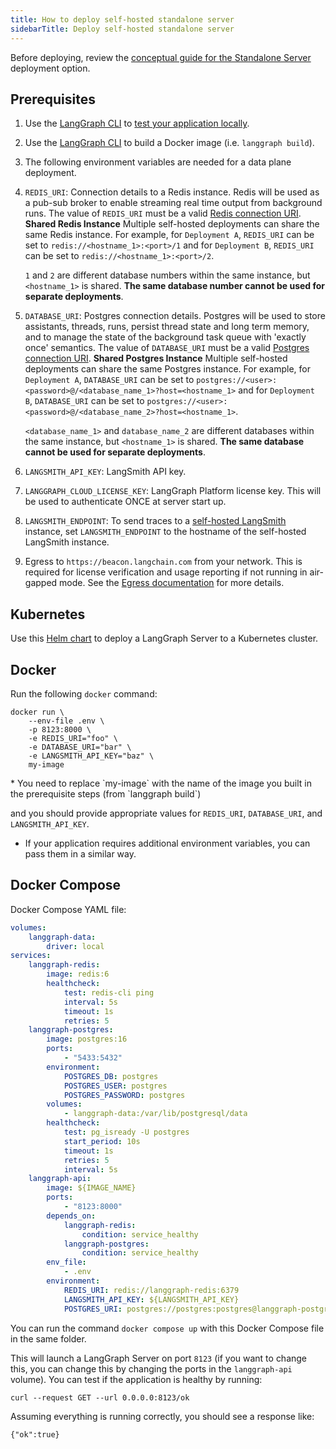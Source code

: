 ```yaml
---
title: How to deploy self-hosted standalone server
sidebarTitle: Deploy self-hosted standalone server
---
```

Before deploying, review the [conceptual guide for the Standalone Server](/langgraph-platform/self-hosted#standalone-server) deployment option.

## Prerequisites

1. Use the [LangGraph CLI](/langgraph-platform/langgraph-cli) to [test your application locally](/langgraph-platform/local-server).
2. Use the [LangGraph CLI](/langgraph-platform/langgraph-cli) to build a Docker image (i.e. `langgraph build`).
3. The following environment variables are needed for a data plane deployment.
  1. `REDIS_URI`: Connection details to a Redis instance. Redis will be used as a pub-sub broker to enable streaming real time output from background runs. The value of `REDIS_URI` must be a valid [Redis connection URI](https://redis-py.readthedocs.io/en/stable/connections.html#redis.Redis.from_url).
    <Note>
      **Shared Redis Instance**
      Multiple self-hosted deployments can share the same Redis instance. For example, for `Deployment A`, `REDIS_URI` can be set to `redis://<hostname_1>:<port>/1` and for `Deployment B`, `REDIS_URI` can be set to `redis://<hostname_1>:<port>/2`.

      `1` and `2` are different database numbers within the same instance, but `<hostname_1>` is shared. **The same database number cannot be used for separate deployments**.
    </Note>
  2. `DATABASE_URI`: Postgres connection details. Postgres will be used to store assistants, threads, runs, persist thread state and long term memory, and to manage the state of the background task queue with 'exactly once' semantics. The value of `DATABASE_URI` must be a valid [Postgres connection URI](https://www.postgresql.org/docs/current/libpq-connect.html#LIBPQ-CONNSTRING-URIS).
    <Note>
      **Shared Postgres Instance**
      Multiple self-hosted deployments can share the same Postgres instance. For example, for `Deployment A`, `DATABASE_URI` can be set to `postgres://<user>:<password>@/<database_name_1>?host=<hostname_1>` and for `Deployment B`, `DATABASE_URI` can be set to `postgres://<user>:<password>@/<database_name_2>?host=<hostname_1>`.

      `<database_name_1>` and `database_name_2` are different databases within the same instance, but `<hostname_1>` is shared. **The same database cannot be used for separate deployments**.
    </Note>
  3. `LANGSMITH_API_KEY`: LangSmith API key.
  4. `LANGGRAPH_CLOUD_LICENSE_KEY`: LangGraph Platform license key. This will be used to authenticate ONCE at server start up.
  5. `LANGSMITH_ENDPOINT`: To send traces to a [self-hosted LangSmith](https://docs.smith.langchain.com/self_hosting) instance, set `LANGSMITH_ENDPOINT` to the hostname of the self-hosted LangSmith instance.
4. Egress to `https://beacon.langchain.com` from your network. This is required for license verification and usage reporting if not running in air-gapped mode. See the [Egress documentation](/langgraph-platform/egress-metrics-metadata) for more details.

<a id="helm"></a>
## Kubernetes

Use this [Helm chart](https://github.com/langchain-ai/helm/blob/main/charts/langgraph-cloud/README.md) to deploy a LangGraph Server to a Kubernetes cluster.

## Docker

Run the following `docker` command:

```shell
docker run \
    --env-file .env \
    -p 8123:8000 \
    -e REDIS_URI="foo" \
    -e DATABASE_URI="bar" \
    -e LANGSMITH_API_KEY="baz" \
    my-image
```

<Note>
  * You need to replace `my-image` with the name of the image you built in the prerequisite steps (from `langgraph build`)

  and you should provide appropriate values for `REDIS_URI`, `DATABASE_URI`, and `LANGSMITH_API_KEY`.

  * If your application requires additional environment variables, you can pass them in a similar way.
</Note>

## Docker Compose

Docker Compose YAML file:

```yml
volumes:
    langgraph-data:
        driver: local
services:
    langgraph-redis:
        image: redis:6
        healthcheck:
            test: redis-cli ping
            interval: 5s
            timeout: 1s
            retries: 5
    langgraph-postgres:
        image: postgres:16
        ports:
            - "5433:5432"
        environment:
            POSTGRES_DB: postgres
            POSTGRES_USER: postgres
            POSTGRES_PASSWORD: postgres
        volumes:
            - langgraph-data:/var/lib/postgresql/data
        healthcheck:
            test: pg_isready -U postgres
            start_period: 10s
            timeout: 1s
            retries: 5
            interval: 5s
    langgraph-api:
        image: ${IMAGE_NAME}
        ports:
            - "8123:8000"
        depends_on:
            langgraph-redis:
                condition: service_healthy
            langgraph-postgres:
                condition: service_healthy
        env_file:
            - .env
        environment:
            REDIS_URI: redis://langgraph-redis:6379
            LANGSMITH_API_KEY: ${LANGSMITH_API_KEY}
            POSTGRES_URI: postgres://postgres:postgres@langgraph-postgres:5432/postgres?sslmode=disable
```

You can run the command `docker compose up` with this Docker Compose file in the same folder.

This will launch a LangGraph Server on port `8123` (if you want to change this, you can change this by changing the ports in the `langgraph-api` volume). You can test if the application is healthy by running:

```shell
curl --request GET --url 0.0.0.0:8123/ok
```

Assuming everything is running correctly, you should see a response like:

```shell
{"ok":true}
```
